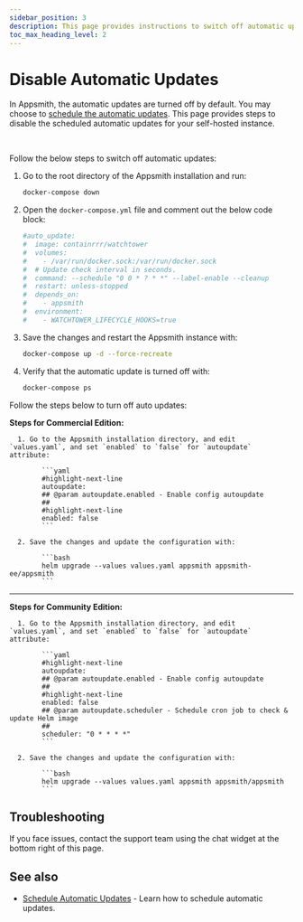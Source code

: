 ```yaml
---
sidebar_position: 3
description: This page provides instructions to switch off automatic updates for your Appsmith instance.
toc_max_heading_level: 2
---
```



# Disable Automatic Updates

In Appsmith, the automatic updates are turned off by default. You may choose to [schedule the automatic updates](/getting-started/setup/instance-management/maintenance-window). This page provides steps to disable the scheduled automatic updates for your self-hosted instance.

<br/>

<Tabs queryString="current-platform">

<TabItem label="Docker" value="docker">

Follow the below steps to switch off automatic updates:

 1. Go to the root directory of the Appsmith installation and run:

      ```bash
      docker-compose down
      ```

 2. Open the `docker-compose.yml` file and comment out the below code block:
      
      ```yaml
      #auto_update:
      #  image: containrrr/watchtower
      #  volumes:
      #    - /var/run/docker.sock:/var/run/docker.sock
      #  # Update check interval in seconds.
      #  command: --schedule "0 0 * ? * *" --label-enable --cleanup
      #  restart: unless-stopped
      #  depends_on:
      #    - appsmith
      #  environment:
      #    - WATCHTOWER_LIFECYCLE_HOOKS=true
      ```

 3. Save the changes and restart the Appsmith instance with:

      ```bash
      docker-compose up -d --force-recreate
      ```

 4. Verify that the automatic update is turned off with:

      ```bash
      docker-compose ps
      ```
</TabItem>
<TabItem label="Kubernetes" value="kubernetes">
 Follow the steps below to turn off auto updates:

   **Steps for Commercial Edition:**

      1. Go to the Appsmith installation directory, and edit `values.yaml`, and set `enabled` to `false` for `autoupdate` attribute:

            ```yaml
            #highlight-next-line
            autoupdate:
            ## @param autoupdate.enabled - Enable config autoupdate
            ##
            #highlight-next-line
            enabled: false
            ```

      2. Save the changes and update the configuration with:

            ```bash
            helm upgrade --values values.yaml appsmith appsmith-ee/appsmith
            ```

---
 **Steps for Community Edition:**

      1. Go to the Appsmith installation directory, and edit `values.yaml`, and set `enabled` to `false` for `autoupdate` attribute:

            ```yaml
            #highlight-next-line
            autoupdate:
            ## @param autoupdate.enabled - Enable config autoupdate
            ##
            #highlight-next-line
            enabled: false
            ## @param autoupdate.scheduler - Schedule cron job to check & update Helm image
            ##
            scheduler: "0 * * * *"
            ```

      2. Save the changes and update the configuration with:

            ```bash
            helm upgrade --values values.yaml appsmith appsmith/appsmith
            ```

</TabItem>
</Tabs>

## Troubleshooting

If you face issues, contact the support team using the chat widget at the bottom right of this page.

## See also

* [Schedule Automatic Updates](/getting-started/setup/instance-management/maintenance-window) - Learn how to schedule automatic updates.